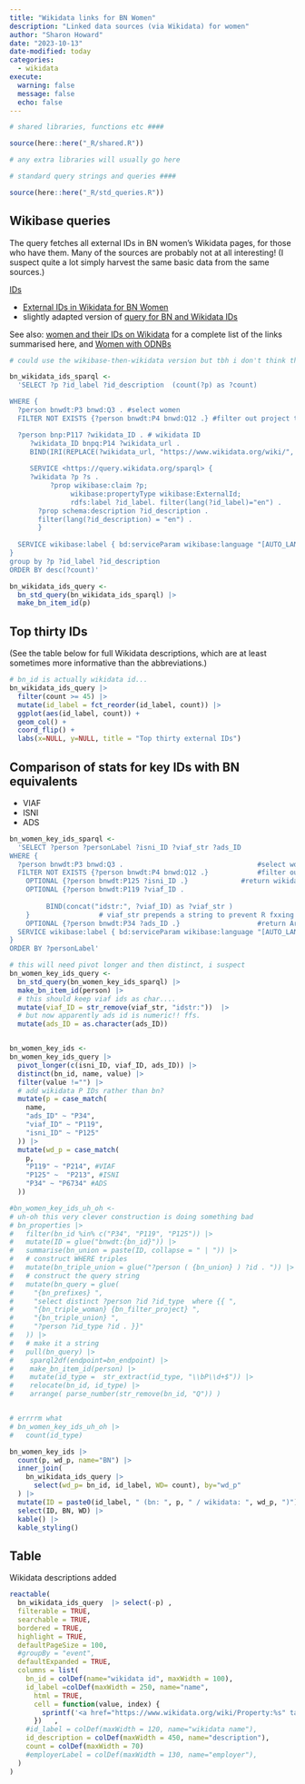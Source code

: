 ```yaml
---
title: "Wikidata links for BN Women"
description: "Linked data sources (via Wikidata) for women"
author: "Sharon Howard"
date: "2023-10-13"
date-modified: today
categories: 
  - wikidata
execute: 
  warning: false
  message: false
  echo: false 
---
```





```r
# shared libraries, functions etc ####

source(here::here("_R/shared.R"))

# any extra libraries will usually go here 

# standard query strings and queries ####

source(here::here("_R/std_queries.R"))

```

## Wikibase queries

The query fetches all external IDs in BN women's Wikidata pages, for those who have them. Many of the sources are probably not at all interesting! (I suspect quite a lot simply harvest the same basic data from the same sources.)

[IDs](https://beyond-notability.wikibase.cloud/wiki/Project:SPARQL/examples#IDs) 

- [External IDs in Wikidata for BN Women](https://beyond-notability.wikibase.cloud/wiki/Project:SPARQL/examples#What_external_IDs_are_available_in_Wikidata_for_women_in_the_BN_database?)
- slightly adapted version of [query for BN and Wikidata IDs](https://beyond-notability.wikibase.cloud/wiki/Project:SPARQL/examples#Women_in_the_wiki_(excluding_the_project_team)_and_their_corresponding_IDs_-_where_they_exist_-_on_wikidata,_viaf,_WorldCat_Identities,_and_the_Archaeology_Data_Service)

See also: [women and their IDs on Wikidata](https://beyond-notability.wikibase.cloud/wiki/Project:SPARQL/examples#All_external_IDs_on_Wikidata_for_Women) for a complete list of the links summarised here, and [Women with ODNBs](https://beyond-notability.wikibase.cloud/wiki/Project:SPARQL/examples#Women_with_ODNB_IDs_in_Wikidata)


```r
# could use the wikibase-then-wikidata version but tbh i don't think that's much quicker and it needs two separate queries

bn_wikidata_ids_sparql <-
  'SELECT ?p ?id_label ?id_description  (count(?p) as ?count)

WHERE {  
  ?person bnwdt:P3 bnwd:Q3 . #select women
  FILTER NOT EXISTS {?person bnwdt:P4 bnwd:Q12 .} #filter out project team

  ?person bnp:P117 ?wikidata_ID . # wikidata ID
     ?wikidata_ID bnpq:P14 ?wikidata_url .
     BIND(IRI(REPLACE(?wikidata_url, "https://www.wikidata.org/wiki/", "http://www.wikidata.org/entity/")) as ?wikidata ) 
  
     SERVICE <https://query.wikidata.org/sparql> {
     ?wikidata ?p ?s .
          ?prop wikibase:claim ?p;    	 
               wikibase:propertyType wikibase:ExternalId;  
               rdfs:label ?id_label. filter(lang(?id_label)="en") . 
       ?prop schema:description ?id_description . 
       filter(lang(?id_description) = "en") .    
       }  
       
  SERVICE wikibase:label { bd:serviceParam wikibase:language "[AUTO_LANGUAGE],en, en-gb". } 
}
group by ?p ?id_label ?id_description 
ORDER BY desc(?count)'

bn_wikidata_ids_query <-
  bn_std_query(bn_wikidata_ids_sparql) |>
  make_bn_item_id(p)
```


## Top thirty IDs

(See the table below for full Wikidata descriptions, which are at least sometimes more informative than the abbreviations.)

```r
# bn_id is actually wikidata id...
bn_wikidata_ids_query |>
  filter(count >= 45) |>
  mutate(id_label = fct_reorder(id_label, count)) |>
  ggplot(aes(id_label, count)) +
  geom_col() +
  coord_flip() +
  labs(x=NULL, y=NULL, title = "Top thirty external IDs")
```

## Comparison of stats for key IDs with BN equivalents

- VIAF 
- ISNI 
- ADS 

```r
bn_women_key_ids_sparql <-
  'SELECT ?person ?personLabel ?isni_ID ?viaf_str ?ads_ID  
WHERE {  
  ?person bnwdt:P3 bnwd:Q3 .                                 #select women
  FILTER NOT EXISTS {?person bnwdt:P4 bnwd:Q12 .}            #filter out project team
    OPTIONAL {?person bnwdt:P125 ?isni_ID .}             #return wikidata ID
    OPTIONAL {?person bnwdt:P119 ?viaf_ID .
      
         BIND(concat("idstr:", ?viaf_ID) as ?viaf_str ) 
    }                 # viaf_str prepends a string to prevent R fxxing around with the very long ones.
    OPTIONAL {?person bnwdt:P34 ?ads_ID .}                   #return Archaeological Data Service ID
  SERVICE wikibase:label { bd:serviceParam wikibase:language "[AUTO_LANGUAGE],en-gb". } 
}
ORDER BY ?personLabel'

# this will need pivot longer and then distinct, i suspect
bn_women_key_ids_query <-
  bn_std_query(bn_women_key_ids_sparql) |>
  make_bn_item_id(person) |>
  # this should keep viaf ids as char....
  mutate(viaf_ID = str_remove(viaf_str, "idstr:"))  |>
  # but now apparently ads id is numeric!! ffs.
  mutate(ads_ID = as.character(ads_ID))


bn_women_key_ids <-
bn_women_key_ids_query |>
  pivot_longer(c(isni_ID, viaf_ID, ads_ID)) |>
  distinct(bn_id, name, value) |>
  filter(value !="") |>
  # add wikidata P IDs rather than bn?
  mutate(p = case_match(
    name,
    "ads_ID" ~ "P34",
    "viaf_ID" ~ "P119",
    "isni_ID" ~ "P125"
  )) |>
  mutate(wd_p = case_match(
    p,
    "P119" ~ "P214", #VIAF
    "P125" ~  "P213", #ISNI
    "P34" ~ "P6734" #ADS
  ))
```


```r
#bn_women_key_ids_uh_oh <-
# uh-oh this very clever construction is doing something bad
# bn_properties |>
#   filter(bn_id %in% c("P34", "P119", "P125")) |>
#   mutate(ID = glue("bnwdt:{bn_id}")) |>
#   summarise(bn_union = paste(ID, collapse = " | ")) |>
#   # construct WHERE triples
#   mutate(bn_triple_union = glue("?person ( {bn_union} ) ?id . ")) |>
#   # construct the query string
#   mutate(bn_query = glue(
#     "{bn_prefixes} ",
#     "select distinct ?person ?id ?id_type  where {{ ",
#     "{bn_triple_woman} {bn_filter_project} ",
#     "{bn_triple_union} ",
#     "?person ?id_type ?id . }}"
#   )) |>
#   # make it a string
#   pull(bn_query) |>
#    sparql2df(endpoint=bn_endpoint) |>
#    make_bn_item_id(person) |>
#    mutate(id_type =  str_extract(id_type, "\\bP\\d+$")) |>
#    relocate(bn_id, id_type) |>
#    arrange( parse_number(str_remove(bn_id, "Q")) ) 


# errrrm what
# bn_women_key_ids_uh_oh |>
#   count(id_type)
```




```r
bn_women_key_ids |>
  count(p, wd_p, name="BN") |>
  inner_join(
    bn_wikidata_ids_query |>
      select(wd_p= bn_id, id_label, WD= count), by="wd_p"
  ) |>
  mutate(ID = paste0(id_label, " (bn: ", p, " / wikidata: ", wd_p, ")")) |>
  select(ID, BN, WD) |>
  kable() |>
  kable_styling()
```


## Table

Wikidata descriptions added 


```r
reactable(
  bn_wikidata_ids_query  |> select(-p) ,
  filterable = TRUE,
  searchable = TRUE,
  bordered = TRUE,
  highlight = TRUE,
  defaultPageSize = 100,
  #groupBy = "event",
  defaultExpanded = TRUE,
  columns = list(
    bn_id = colDef(name="wikidata id", maxWidth = 100),
    id_label =colDef(maxWidth = 250, name="name",
      html = TRUE,
      cell = function(value, index) {
        sprintf('<a href="https://www.wikidata.org/wiki/Property:%s" target="_blank">%s</a>', bn_wikidata_ids_query$bn_id[index], value)
      })   ,
    #id_label = colDef(maxWidth = 120, name="wikidata name"),
    id_description = colDef(maxWidth = 450, name="description"),
    count = colDef(maxWidth = 70)
    #employerLabel = colDef(maxWidth = 130, name="employer"),
  )
)

```

